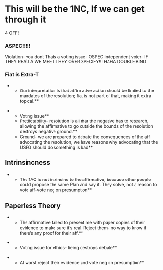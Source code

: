 =This will be the 1NC, If we can get through it= 

4 OFF! 
===ASPEC!!!!!=== 
Violation- you dont 
Thats a voting issue-
OSPEC independent voter- IF THEY READ A WE MEET THEY OVER SPECIFY!!! HAHA DOUBLE BIND

===Fiat is Extra-T=== 
**Our interpretation is that affirmative action should be limited to the mandates of the resolution; fiat is not part of that, making it extra topical.**

**Voting issue**
**Predictability- resolution is all that the negative has to research, allowing the affirmative to go outside the bounds of the resolution destroys negative ground.**
**Ground- we are prepared to debate the consequences of the aff advocating the resolution, we have reasons why advocating that the USFG should do something is bad**




==Intrinsincness== 
**The 1AC is not intrinsinc to the affirmative, because other people could propose the same Plan and say it. They solve, not a reason to vote aff-vote neg on presumption**

==Paperless Theory== 

**The affirmative failed to present me with paper copies of their evidence to make sure it’s real. Reject them- no way to know if there’s any proof for their aff.**

**Voting issue for ethics- lieing destroys debate**

**At worst reject their evidence and vote neg on presumption**